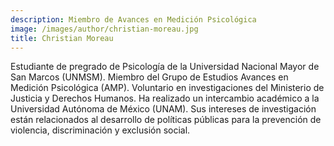 ```yaml
---
description: Miembro de Avances en Medición Psicológica
image: /images/author/christian-moreau.jpg
title: Christian Moreau
---
```


Estudiante de pregrado de Psicología de la Universidad Nacional Mayor de San Marcos (UNMSM). Miembro del Grupo de Estudios Avances en Medición Psicológica (AMP). Voluntario en investigaciones del Ministerio de Justicia y Derechos Humanos. Ha realizado un intercambio académico a la Universidad Autónoma de México (UNAM). Sus intereses de investigación están relacionados al desarrollo de políticas públicas para la prevención de violencia, discriminación y exclusión social.